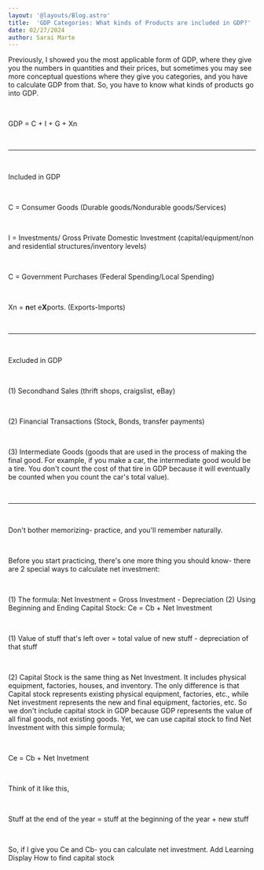 ```yaml
---
layout: '@layouts/Blog.astro'
title:  'GDP Categories: What kinds of Products are included in GDP?'
date: 02/27/2024
author: Sarai Marte
---
```


<span style= "font-family: var(--primaryFont);">

Previously, I showed you the most applicable form of GDP, where they give you the numbers in quantities and their prices, but sometimes you may see more conceptual questions where they give you categories, and you have to calculate GDP from that. So, you have to know what kinds of products go into GDP.

&nbsp;&nbsp;&nbsp;&nbsp;

GDP = C + I + G + Xn

&nbsp;&nbsp;&nbsp;&nbsp;

<hr/>

&nbsp;&nbsp;&nbsp;&nbsp;

Included in GDP

&nbsp;&nbsp;&nbsp;&nbsp;


C = Consumer Goods (Durable goods/Nondurable goods/Services)

&nbsp;&nbsp;&nbsp;&nbsp;

I = Investments/ Gross Private Domestic Investment (capital/equipment/non and residential structures/inventory levels)

&nbsp;&nbsp;&nbsp;&nbsp;

C = Government Purchases (Federal Spending/Local Spending)

&nbsp;&nbsp;&nbsp;&nbsp;

Xn = **n**et e**X**ports. (Exports-Imports)

&nbsp;&nbsp;&nbsp;&nbsp;

<hr/>

&nbsp;&nbsp;&nbsp;&nbsp;

Excluded in GDP

&nbsp;&nbsp;&nbsp;&nbsp;

(1) Secondhand Sales (thrift shops, craigslist, eBay)

&nbsp;&nbsp;&nbsp;&nbsp;

(2) Financial Transactions (Stock, Bonds, transfer payments)

&nbsp;&nbsp;&nbsp;&nbsp;

(3) Intermediate Goods (goods that are used in the process of making the final good. For example, if you make a car, the intermediate good would be a tire. You don't count the cost of that tire in GDP because it will eventually be counted when you count the car's total value).

&nbsp;&nbsp;&nbsp;&nbsp;

<hr/>

&nbsp;&nbsp;&nbsp;&nbsp;

Don't bother memorizing- practice, and you'll remember naturally. 

&nbsp;&nbsp;&nbsp;&nbsp;

Before you start practicing, there's one more thing you should know- there are 2 special ways to calculate net investment:

&nbsp;&nbsp;&nbsp;&nbsp;

(1) The formula: Net Investment = Gross Investment - Depreciation
(2) Using Beginning and Ending Capital Stock: Ce = Cb + Net Investment 

&nbsp;&nbsp;&nbsp;&nbsp;

(1) Value of stuff that's left over = total value of new stuff - depreciation of that stuff

&nbsp;&nbsp;&nbsp;&nbsp;

(2) Capital Stock is the same thing as Net Investment. It includes physical equipment, factories, houses, and inventory. The only difference is that Capital stock represents existing physical equipment, factories, etc., while Net investment represents the new and final equipment,  factories, etc. So we don't include capital stock in GDP because GDP represents the value of all final goods, not existing goods. Yet, we can use capital stock to find Net Investment with this simple formula;

&nbsp;&nbsp;&nbsp;&nbsp;

Ce = Cb + Net Invetment 

&nbsp;&nbsp;&nbsp;&nbsp;

Think of it like this, 

&nbsp;&nbsp;&nbsp;&nbsp;

Stuff at the end of the year = stuff at the beginning of the year + new stuff

&nbsp;&nbsp;&nbsp;&nbsp;

So, if I give you Ce and Cb- you can calculate net investment. 
Add Learning Display
How to find capital stock
&nbsp;&nbsp;&nbsp;&nbsp;

</span>